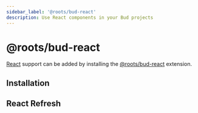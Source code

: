 ```yaml
---
sidebar_label: '@roots/bud-react'
description: Use React components in your Bud projects
---
```



# @roots/bud-react

[React](https://reactjs.org) support can be added by installing the [@roots/bud-react](/extensions/bud-react) extension.

## Installation

<Install packages="@roots/bud-react" />

## React Refresh

<ReactRefresh />
